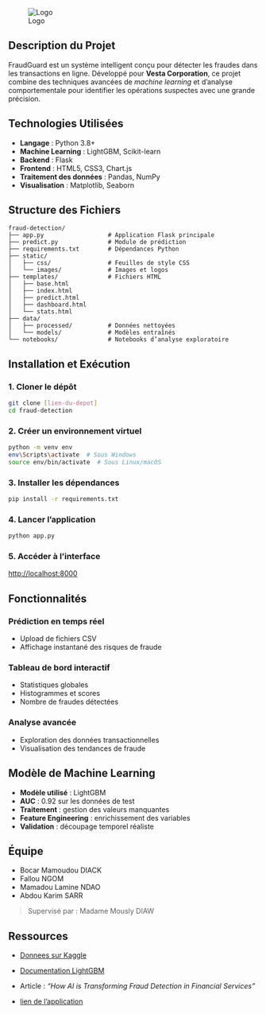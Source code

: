 

![Logo](C:/Users/pc/Desktop/Projet ML/static/css/images/logo.png)

## Description du Projet

FraudGuard est un système intelligent conçu pour détecter les fraudes dans les transactions en ligne. Développé pour **Vesta Corporation**, ce projet combine des techniques avancées de *machine learning* et d’analyse comportementale pour identifier les opérations suspectes avec une grande précision.

##  Technologies Utilisées

- **Langage** : Python 3.8+
- **Machine Learning** : LightGBM, Scikit-learn
- **Backend** : Flask
- **Frontend** : HTML5, CSS3, Chart.js
- **Traitement des données** : Pandas, NumPy
- **Visualisation** : Matplotlib, Seaborn

##  Structure des Fichiers

```
fraud-detection/
├── app.py                  # Application Flask principale
├── predict.py              # Module de prédiction
├── requirements.txt        # Dépendances Python
├── static/
│   ├── css/                # Feuilles de style CSS
│   └── images/             # Images et logos
├── templates/              # Fichiers HTML
│   ├── base.html
│   ├── index.html
│   ├── predict.html
│   ├── dashboard.html
│   └── stats.html
├── data/
│   ├── processed/          # Données nettoyées
│   └── models/             # Modèles entraînés
└── notebooks/              # Notebooks d’analyse exploratoire
```

##  Installation et Exécution

### 1. Cloner le dépôt

```bash
git clone [lien-du-depot]
cd fraud-detection
```

### 2. Créer un environnement virtuel

```bash
python -m venv env
env\Scripts\activate  # Sous Windows
source env/bin/activate  # Sous Linux/macOS
```

### 3. Installer les dépendances

```bash
pip install -r requirements.txt
```

### 4. Lancer l’application

```bash
python app.py
```

### 5. Accéder à l’interface

[http://localhost:8000](http://localhost:8000)

## Fonctionnalités

###  Prédiction en temps réel

- Upload de fichiers CSV
- Affichage instantané des risques de fraude

###  Tableau de bord interactif

- Statistiques globales
- Histogrammes et scores
- Nombre de fraudes détectées

### Analyse avancée

- Exploration des données transactionnelles
- Visualisation des tendances de fraude

## Modèle de Machine Learning

- **Modèle utilisé** : LightGBM
- **AUC** : 0.92 sur les données de test
- **Traitement** : gestion des valeurs manquantes
- **Feature Engineering** : enrichissement des variables
- **Validation** : découpage temporel réaliste

## Équipe

- Bocar Mamoudou DIACK  
- Fallou NGOM  
- Mamadou Lamine NDAO  
- Abdou Karim SARR  

>  Supervisé par : Madame Mously DIAW

##  Ressources

- [Donnees sur Kaggle](https://www.kaggle.com/c/ieee-fraud-detection)
- [Documentation LightGBM](https://lightgbm.readthedocs.io/)
- Article : *"How AI is Transforming Fraud Detection in Financial Services"*

-  [lien de l'application](https://projet-ml2-s2-ise2.onrender.com)
